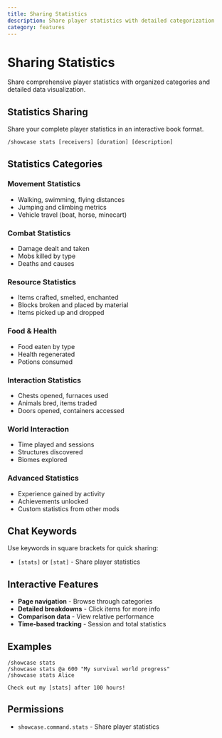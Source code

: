 ```yaml
---
title: Sharing Statistics
description: Share player statistics with detailed categorization
category: features
---
```


# Sharing Statistics

Share comprehensive player statistics with organized categories and detailed data visualization.

## Statistics Sharing

Share your complete player statistics in an interactive book format.

```
/showcase stats [receivers] [duration] [description]
```

## Statistics Categories

### Movement Statistics
- Walking, swimming, flying distances
- Jumping and climbing metrics
- Vehicle travel (boat, horse, minecart)

### Combat Statistics
- Damage dealt and taken
- Mobs killed by type
- Deaths and causes

### Resource Statistics
- Items crafted, smelted, enchanted
- Blocks broken and placed by material
- Items picked up and dropped

### Food & Health
- Food eaten by type
- Health regenerated
- Potions consumed

### Interaction Statistics
- Chests opened, furnaces used
- Animals bred, items traded
- Doors opened, containers accessed

### World Interaction
- Time played and sessions
- Structures discovered
- Biomes explored

### Advanced Statistics
- Experience gained by activity
- Achievements unlocked
- Custom statistics from other mods

## Chat Keywords

Use keywords in square brackets for quick sharing:

- `[stats]` or `[stat]` - Share player statistics

## Interactive Features

- **Page navigation** - Browse through categories
- **Detailed breakdowns** - Click items for more info
- **Comparison data** - View relative performance
- **Time-based tracking** - Session and total statistics

## Examples

```
/showcase stats
/showcase stats @a 600 "My survival world progress"
/showcase stats Alice

Check out my [stats] after 100 hours!
```

## Permissions

- `showcase.command.stats` - Share player statistics